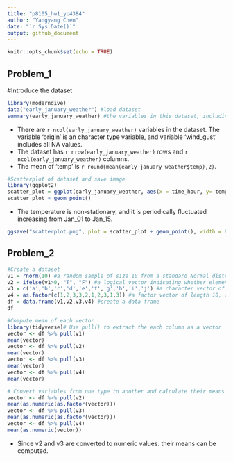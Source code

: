```yaml
---
title: "p8105_hw1_yc4384"
author: "Yangyang Chen"
date: "`r Sys.Date()`"
output: github_document
---
```


```r
knitr::opts_chunk$set(echo = TRUE)
```

## Problem_1


#Introduce the dataset

```r
library(moderndive)
data("early_january_weather") #load dataset
summary(early_january_weather) #the variables in this dataset, including names / values of important variables
```

* There are `r ncol(early_january_weather)` variables in the dataset. The variable 'origin' is an character type variable, and variable 'wind_gust' includes all NA values.
* The dataset has `r nrow(early_january_weather)` rows and `r ncol(early_january_weather)` columns.
* The mean of 'temp' is `r round(mean(early_january_weather$temp),2)`.

```r
#Scatterplot of dataset and save image
library(ggplot2)
scatter_plot = ggplot(early_january_weather, aes(x = time_hour, y= temp, color = humid)) #color points using the humid variable
scatter_plot + geom_point()
```

* The temperature is non-stationary, and it is periodically fluctuated increasing from Jan_01 to Jan_15.

```r
ggsave("scatterplot.png", plot = scatter_plot + geom_point(), width = 6, height = 4) #Export scatterplot to the project directory
```


## Problem_2
```r
#Create a dataset
v1 = rnorm(10) #a random sample of size 10 from a standard Normal distribution
v2 = ifelse(v1>0, "T", "F") #a logical vector indicating whether elements of the sample are greater than 0
v3 = c('a','b','c','d','e','f','g','h','i','j') #a character vector of length 10
v4 = as.factor(c(1,2,3,3,2,1,2,3,1,3)) #a factor vector of length 10, with 3 different factor “levels”
df = data.frame(v1,v2,v3,v4) #create a data frame
df

#Compute mean of each vector
library(tidyverse)# Use pull() to extract the each column as a vector
vector <- df %>% pull(v1)
mean(vector)
vector <- df %>% pull(v2)
mean(vector)
vector <- df %>% pull(v3)
mean(vector)
vector <- df %>% pull(v4)
mean(vector)

# Convert variables from one type to another and calculate their means
vector <- df %>% pull(v2)
mean(as.numeric(as.factor(vector)))
vector <- df %>% pull(v3)
mean(as.numeric(as.factor(vector)))
vector <- df %>% pull(v4)
mean(as.numeric(vector))

```
* Since v2 and v3 are converted to numeric values. their means can be computed.

